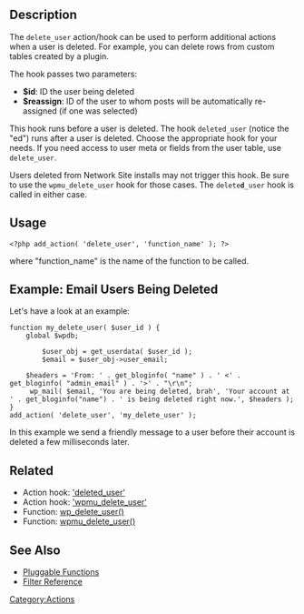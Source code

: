 ==Description==

The <tt>delete_user</tt> action/hook can be used to perform additional actions when a user is deleted. For example, you can delete rows from custom tables created by a plugin.

The hook passes two parameters: 

* '''$id''': ID the user being deleted
* '''$reassign''': ID of the user to whom posts will be automatically re-assigned (if one was selected)

This hook runs before a user is deleted. The hook <tt>deleted_user</tt> (notice the "ed") runs after a user is deleted. Choose the appropriate hook for your needs. If you need access to user meta or fields from the user table, use <tt>delete_user</tt>.

Users deleted from Network Site installs may not trigger this hook. Be sure to use the <tt>wpmu_delete_user</tt> hook for those cases. The <tt>delete'''d'''_user</tt> hook is called in either case.

==Usage==
<pre><?php add_action( 'delete_user', 'function_name' ); ?></pre>

where "function_name" is the name of the function to be called.

==Example: Email Users Being Deleted==

Let's have a look at an example:

<pre>
function my_delete_user( $user_id ) {
	global $wpdb;

        $user_obj = get_userdata( $user_id );
        $email = $user_obj->user_email;

	$headers = 'From: ' . get_bloginfo( "name" ) . ' <' . get_bloginfo( "admin_email" ) . '>' . "\r\n";
 	 wp_mail( $email, 'You are being deleted, brah', 'Your account at ' . get_bloginfo("name") . ' is being deleted right now.', $headers );
}
add_action( 'delete_user', 'my_delete_user' );
</pre>

In this example we send a friendly message to a user before their account is deleted a few milliseconds later.

==Related==
*Action hook: [[Plugin_API/Action_Reference/deleted_user|'deleted_user']]
*Action hook: [[Plugin_API/Action_Reference/wpmu_delete_user|'wpmu_delete_user']]
*Function: [[Function_Reference/wp_delete_user|wp_delete_user()]]
*Function: [[Function_Reference/wpmu_delete_user|wpmu_delete_user()]]

==See Also==
*[[Pluggable Functions]]
*[[Plugin API/Filter Reference|Filter Reference]]

{{Stub}}
[[Category:Actions]]